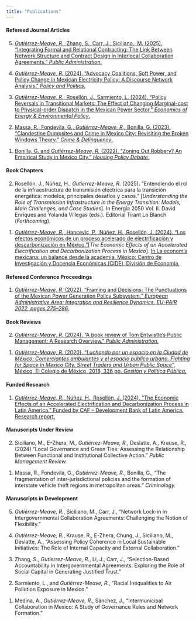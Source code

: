 ```yaml
---
title: "Publications"
---
```


#### Refereed Journal Articles

5.  [*Gutiérrez-Meave, R.,* Zhang, S., Carr, J., Siciliano., M. (2025). “Integrating Formal and Relational Contracting: The Link Between Network Structure and Contract Design in Interlocal Collaboration Agreements.” *Public Administration*.](https://onlinelibrary.wiley.com/doi/10.1111/padm.13050)

<!-- -->

4.  [*Gutiérrez-Meave, R.* (2024). “Advocacy Coalitions, Soft Power, and Policy Change in Mexican Electricity Policy: A Discourse Network Analysis.” *Policy and Politics.*](https://bristoluniversitypressdigital.com/view/journals/pp/aop/article-10.1332-03055736Y2023D000000005/article-10.1332-03055736Y2023D000000005.xml)

<!-- -->

3.  [*Gutiérrez-Meave, R.,* Rosellón, J., Sarmiento, L. (2024). “Policy Reversals in Transitional Markets: The Effect of Changing Marginal-cost to Physical-order Dispatch in the Mexican Power Sector.” *Economics of Energy & Environmental Policy*.](https://www.iaee.org/eeep/article/504)

<!-- -->

2.  [Massa, R., Fondevila, G., *Gutiérrez-Meave, R.,* Bonilla, G. (2023). “Clandestine Dumpsites and Crime in Mexico City: Revisiting the Broken Windows Theory.” *Crime & Delinquency*.](https://journals.sagepub.com/doi/full/10.1177/00111287231186083?casa_token=fCXTlpNqf0sAAAAA%3AchhFRuG0I_QfNgmesnMbQ7JQ7cAX-1XTgXe8NNgPM_rqWNSFMzTIkuNFYaD7KGW14K4mOPPGPb8N)

<!-- -->

1.  [Bonilla, G. and *Gutiérrez-Meave, R.* (2022). “Zoning Out Robbery? An Empirical Study in Mexico City.” *Housing Policy Debate*.](https://www.tandfonline.com/doi/abs/10.1080/10511482.2021.1915357)

#### Book Chapters

2.  Rosellón, J., Núñez, H., *Gutiérrez-Meave, R.* (2025). “Entendiendo el rol de la infraestructura de transmisión eléctrica para la transición energética: modelos, principales desafíos y casos.” \[*Understanding the Role of Transmission Infrastructure in the Energy Transition: Models, Main Challenges, and Case Studies*\]. In Energía 2050 Vol. II. David Enriques and Yolanda Villegas (eds.). Editorial Tirant Lo Blanch (*Forthcoming*).

<!-- -->

1.  [*Gutiérrez-Meave, R.*, Hancevic, P., Núñez, H., Rosellón, J. (2024). “Los efectos económicos de un proceso acelerado de electrificación y descarbonización en México.” ](#0)\[*The Economic Effects of an Accelerated Electrification and Decarbonization Process in Mexico*\]. [In La economía mexicana: un balance desde la academia. México: Centro de Investigación y Docencia Económicas (CIDE), División de Economía.](https://repositorio-digital.cide.edu/handle/11651/5906)

#### Refereed Conference Proceedings

1.  [*Gutiérrez-Meave, R.* (2022). “Framing and Decisions: The Punctuations of the Mexican Power Generation Policy Subsystem.” *European Administrative Area: Integration and Resilience Dynamics.* *EU-PAIR 2022, pages 275–286.*](https://www.ceeol.com/search/book-detail?id=1175564#page=276)

#### Book Reviews

2.  [*Gutiérrez-Meave, R.* (2024). “A book review of Tom Entwistle’s Public Management: A Research Overview.” *Public Administration.*](https://onlinelibrary.wiley.com/doi/10.1111/padm.13023)

<!-- -->

1.  [*Gutiérrez-Meave, R.* (2020). “*Luchando por un espacio en la Ciudad de México: Comerciantes ambulantes y el espacio público urbano.* *Fighting for Space in Mexico City. Street Traders and Urban Public Space”,* México, El Colegio de México, 2018, 336 pp. *Gestión y Política Pública.*](https://www.scielo.org.mx/scielo.php?pid=S1405-10792020000100272&script=sci_arttext)

#### Funded Research

1.  [*Gutiérrez-Meave, R.*, Núñez, H., Rosellón, J. (2024). “The Economic Effects of an Accelerated Electrification and Decarbonization Process in Latin America.” Funded by CAF – Development Bank of Latin America. Research report.](https://scioteca.caf.com/handle/123456789/2252)

#### Manuscripts Under Review

2.  Siciliano, M., E-Zhera, M., *Gutiérrez-Meave, R.,* Deslatte, A., Krause, R., (2024) “Local Governance and Green Ties: Assessing the Relationship Between Functional and Institutional Collective Action.” *Public Management Review.*

<!-- -->

1.  Massa, R., Fondevila, G., *Gutiérrez-Meave, R.*, Bonilla, G., “The fragmentation of inter-jurisdictional policies and the formation of interstate vehicle theft regions in metropolitan areas.” *Criminology.*

#### Manuscripts in Development

5.  *Gutiérrez-Meave, R.*, Siciliano, M., Carr, J., “Network Lock-in in Intergovernmental Collaboration Agreements: Challenging the Notion of Flexibility.”

<!-- -->

4.  *Gutiérrez-Meave, R.*, Krause, R., E-Zhera, Chung, J., Siciliano, M., Deslatte, A., “Assessing Policy Coherence in Local Sustainable Initiatives: The Role of Internal Capacity and External Collaboration.”

<!-- -->

3.  Zhang, S., *Gutierrez-Meave, R.*, Li, J., Carr, J., “Selection-Based Accountability in Intergovernmental Agreements: Exploring the Role of Social Capital in Generating Justified Trust.”

<!-- -->

2.  Sarmiento, L., and *Gutiérrez-Meave, R.*, “Racial Inequalities to Air Pollution Exposure in Mexico.”

<!-- -->

1.  Medina, A., *Gutiérrez-Meave, R.*, Sánchez, J., “Intermunicipal Collaboration in Mexico: A Study of Governance Rules and Network Formation.”
